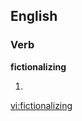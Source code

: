 ==English==

===Verb===
'''fictionalizing'''

# {{present participle of|[[fictionalize]]}}

[[vi:fictionalizing]]